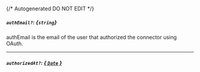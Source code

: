 {/* Autogenerated DO NOT EDIT  */}
##### `authEmail?`: *{`string`}*
authEmail is the email of the user that authorized the connector using OAuth.

---
##### `authorizedAt?`: [*{ `Date` }*](https://developer.mozilla.org/en-US/docs/Web/JavaScript/Reference/Global_Objects/Date)

